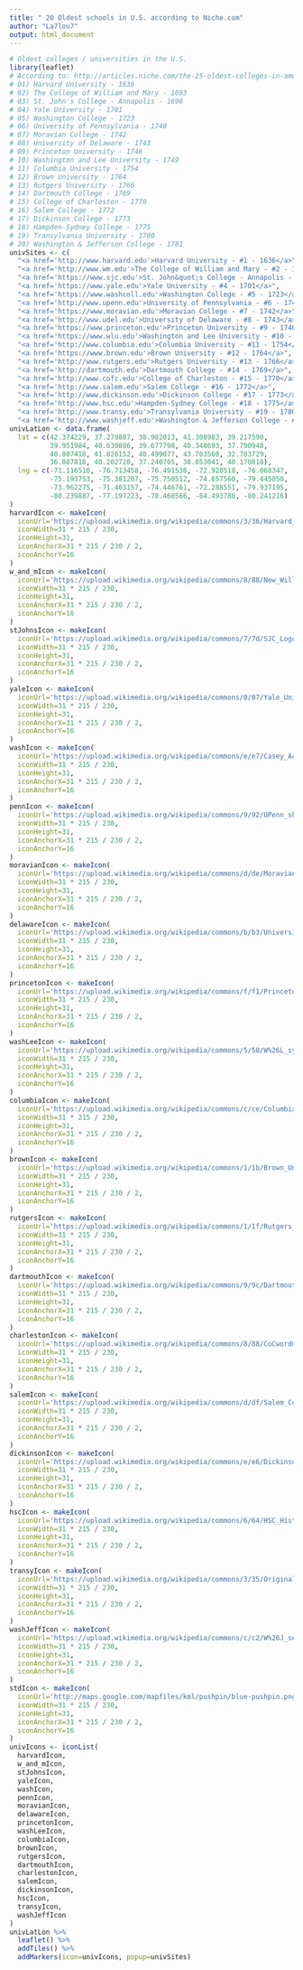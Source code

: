 ```yaml
---
title: " 20 Oldest schools in U.S. according to Niche.com"
author: "La7lou7"
output: html_document
---
```


```r
# Oldest colleges / universities in the U.S.
library(leaflet)
# According to: http://articles.niche.com/the-25-oldest-colleges-in-america/
# 01) Harvard University - 1636
# 02) The College of William and Mary - 1693
# 03) St. John's College - Annapolis - 1696
# 04) Yale University - 1701
# 05) Washington College - 1723
# 06) University of Pennsylvania - 1740
# 07) Moravian College - 1742
# 08) University of Delaware - 1743
# 09) Princeton University - 1746
# 10) Washington and Lee University - 1749
# 11) Columbia University - 1754
# 12) Brown University - 1764
# 13) Rutgers University - 1766
# 14) Dartmouth College - 1769
# 15) College of Charleston - 1770
# 16) Salem College - 1772
# 17) Dickinson College - 1773
# 18) Hampden-Sydney College - 1775
# 19) Transylvania University - 1780
# 20) Washington & Jefferson College - 1781
univSites <- c(
  "<a href='http://www.harvard.edu'>Harvard University - #1 - 1636</a>",
  "<a href='http://www.wm.edu'>The College of William and Mary - #2 - 1693</a>",
  "<a href='https://www.sjc.edu'>St. John&quot;s College - Annapolis - #3 - 1696</a>",
  "<a href='https://www.yale.edu'>Yale University - #4 - 1701</a>",
  "<a href='https://www.washcoll.edu'>Washington College - #5 - 1723</a>",
  "<a href='http://www.upenn.edu'>University of Pennsylvania - #6 - 1740</a>",
  "<a href='https://www.moravian.edu'>Moravian College - #7 - 1742</a>",
  "<a href='http://www.udel.edu'>University of Delaware - #8 - 1743</a>",
  "<a href='https://www.princeton.edu'>Princeton University - #9 - 1746</a>",
  "<a href='https://www.wlu.edu'>Washington and Lee University - #10 - 1749</a>",
  "<a href='http://www.columbia.edu'>Columbia University - #11 - 1754</a>",
  "<a href='https://www.brown.edu'>Brown University - #12 - 1764</a>",
  "<a href='http://www.rutgers.edu'>Rutgers University - #13 - 1766</a>",
  "<a href='http://dartmouth.edu'>Dartmouth College - #14 - 1769</a>",
  "<a href='http://www.cofc.edu'>College of Charleston - #15 - 1770</a>",
  "<a href='http://www.salem.edu'>Salem College - #16 - 1772</a>",
  "<a href='http://www.dickinson.edu'>Dickinson College - #17 - 1773</a>",
  "<a href='http://www.hsc.edu'>Hampden-Sydney College - #18 - 1775</a>",
  "<a href='http://www.transy.edu'>Transylvania University - #19 - 1780</a>",
  "<a href='http://www.washjeff.edu'>Washington & Jefferson College - #20 - 1781</a>")
univLatLon <- data.frame(
  lat = c(42.374229, 37.270807, 38.982013, 41.308983, 39.217590,
          39.951984, 40.630886, 39.677798, 40.348693, 37.790948,
          40.807418, 41.826152, 40.499077, 43.703560, 32.783729,
          36.087818, 40.202728, 37.240705, 38.053041, 40.170818),
  lng = c(-71.116510, -76.713458, -76.491536, -72.928518, -76.068347,
          -75.193753, -75.381207, -75.750512, -74.657560, -79.445050,
          -73.962275, -71.403157, -74.446761, -72.288551, -79.937195,
          -80.239887, -77.197223, -78.460566, -84.493788, -80.241216)
)
harvardIcon <- makeIcon(
  iconUrl='https://upload.wikimedia.org/wikipedia/commons/3/36/Harvard_Wreath_Logo_1.png',
  iconWidth=31 * 215 / 230,
  iconHeight=31,
  iconAnchorX=31 * 215 / 230 / 2,
  iconAnchorY=16
)
w_and_mIcon <- makeIcon(
  iconUrl='https://upload.wikimedia.org/wikipedia/commons/8/88/New_William_%26_Mary_Logo.gif',
  iconWidth=31 * 215 / 230,
  iconHeight=31,
  iconAnchorX=31 * 215 / 230 / 2,
  iconAnchorY=16
)
stJohnsIcon <- makeIcon(
  iconUrl='https://upload.wikimedia.org/wikipedia/commons/7/7d/SJC_Logo_brick_Grey_RGB_web.jpg',
  iconWidth=31 * 215 / 230,
  iconHeight=31,
  iconAnchorX=31 * 215 / 230 / 2,
  iconAnchorY=16
)
yaleIcon <- makeIcon(
  iconUrl='https://upload.wikimedia.org/wikipedia/commons/0/07/Yale_University_Shield_1.svg',
  iconWidth=31 * 215 / 230,
  iconHeight=31,
  iconAnchorX=31 * 215 / 230 / 2,
  iconAnchorY=16
)
washIcon <- makeIcon(
  iconUrl='https://upload.wikimedia.org/wikipedia/commons/e/e7/Casey_Academic_Center.JPG',
  iconWidth=31 * 215 / 230,
  iconHeight=31,
  iconAnchorX=31 * 215 / 230 / 2,
  iconAnchorY=16
)
pennIcon <- makeIcon(
  iconUrl='https://upload.wikimedia.org/wikipedia/commons/9/92/UPenn_shield_with_banner.svg',
  iconWidth=31 * 215 / 230,
  iconHeight=31,
  iconAnchorX=31 * 215 / 230 / 2,
  iconAnchorY=16
)
moravianIcon <- makeIcon(
  iconUrl='https://upload.wikimedia.org/wikipedia/commons/d/de/Moravian_College_Logo.jpg',
  iconWidth=31 * 215 / 230,
  iconHeight=31,
  iconAnchorX=31 * 215 / 230 / 2,
  iconAnchorY=16
)
delawareIcon <- makeIcon(
  iconUrl='https://upload.wikimedia.org/wikipedia/commons/b/b3/University_of_Delaware_wordmark.svg',
  iconWidth=31 * 215 / 230,
  iconHeight=31,
  iconAnchorX=31 * 215 / 230 / 2,
  iconAnchorY=16
)
princetonIcon <- makeIcon(
  iconUrl='https://upload.wikimedia.org/wikipedia/commons/f/f1/Princetonshieldlarge.png',
  iconWidth=31 * 215 / 230,
  iconHeight=31,
  iconAnchorX=31 * 215 / 230 / 2,
  iconAnchorY=16
)
washLeeIcon <- makeIcon(
  iconUrl='https://upload.wikimedia.org/wikipedia/commons/5/58/W%26L_symbol.png',
  iconWidth=31 * 215 / 230,
  iconHeight=31,
  iconAnchorX=31 * 215 / 230 / 2,
  iconAnchorY=16
)
columbiaIcon <- makeIcon(
  iconUrl='https://upload.wikimedia.org/wikipedia/commons/c/ce/ColumbiaU_Wordmarklogo.JPG',
  iconWidth=31 * 215 / 230,
  iconHeight=31,
  iconAnchorX=31 * 215 / 230 / 2,
  iconAnchorY=16
)
brownIcon <- makeIcon(
  iconUrl='https://upload.wikimedia.org/wikipedia/commons/1/1b/Brown_University_Logo.svg',
  iconWidth=31 * 215 / 230,
  iconHeight=31,
  iconAnchorX=31 * 215 / 230 / 2,
  iconAnchorY=16
)
rutgersIcon <- makeIcon(
  iconUrl='https://upload.wikimedia.org/wikipedia/commons/1/1f/Rutgers_logotype.png',
  iconWidth=31 * 215 / 230,
  iconHeight=31,
  iconAnchorX=31 * 215 / 230 / 2,
  iconAnchorY=16
)
dartmouthIcon <- makeIcon(
  iconUrl='https://upload.wikimedia.org/wikipedia/commons/9/9c/Dartmouth_shield.png',
  iconWidth=31 * 215 / 230,
  iconHeight=31,
  iconAnchorX=31 * 215 / 230 / 2,
  iconAnchorY=16
)
charlestonIcon <- makeIcon(
  iconUrl='https://upload.wikimedia.org/wikipedia/commons/8/88/CoCwordmark.svg',
  iconWidth=31 * 215 / 230,
  iconHeight=31,
  iconAnchorX=31 * 215 / 230 / 2,
  iconAnchorY=16
)
salemIcon <- makeIcon(
  iconUrl='https://upload.wikimedia.org/wikipedia/commons/d/df/Salem_College_01.jpg',
  iconWidth=31 * 215 / 230,
  iconHeight=31,
  iconAnchorX=31 * 215 / 230 / 2,
  iconAnchorY=16
)
dickinsonIcon <- makeIcon(
  iconUrl='https://upload.wikimedia.org/wikipedia/commons/e/e6/Dickinson_College_Gate.jpg',
  iconWidth=31 * 215 / 230,
  iconHeight=31,
  iconAnchorX=31 * 215 / 230 / 2,
  iconAnchorY=16
)
hscIcon <- makeIcon(
  iconUrl='https://upload.wikimedia.org/wikipedia/commons/6/64/HSC_Historical_Marker.JPG',
  iconWidth=31 * 215 / 230,
  iconHeight=31,
  iconAnchorX=31 * 215 / 230 / 2,
  iconAnchorY=16
)
transyIcon <- makeIcon(
  iconUrl='https://upload.wikimedia.org/wikipedia/commons/3/35/Original_Seal_of_Transylvania_University.jpg',
  iconWidth=31 * 215 / 230,
  iconHeight=31,
  iconAnchorX=31 * 215 / 230 / 2,
  iconAnchorY=16
)
washJeffIcon <- makeIcon(
  iconUrl='https://upload.wikimedia.org/wikipedia/commons/c/c2/W%26J_seal_old_updated_color.svg',
  iconWidth=31 * 215 / 230,
  iconHeight=31,
  iconAnchorX=31 * 215 / 230 / 2,
  iconAnchorY=16
)
stdIcon <- makeIcon(
  iconUrl='http://maps.google.com/mapfiles/kml/pushpin/blue-pushpin.png',
  iconWidth=31 * 215 / 230,
  iconHeight=31,
  iconAnchorX=31 * 215 / 230 / 2,
  iconAnchorY=16
)
univIcons <- iconList(
  harvardIcon,
  w_and_mIcon,
  stJohnsIcon,
  yaleIcon,
  washIcon,
  pennIcon,
  moravianIcon,
  delawareIcon,
  princetonIcon,
  washLeeIcon,
  columbiaIcon,
  brownIcon,
  rutgersIcon,
  dartmouthIcon,
  charlestonIcon,
  salemIcon,
  dickinsonIcon,
  hscIcon,
  transyIcon,
  washJeffIcon
)
univLatLon %>%
  leaflet() %>%
  addTiles() %>%
  addMarkers(icon=univIcons, popup=univSites)
```
